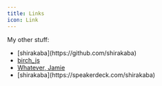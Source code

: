 ```yaml
---
title: Links
icon: Link
---
```


My other stuff:


- <SiGithub className="mr-1 inline" />
  [shirakaba](https://github.com/shirakaba)
- <SiX className="mr-1 inline" /> [birch_js](https://x.com/birch_js)
- <Rss title="Buttondown newsletter" className="mr-1 inline" /> [Whatever,
  Jamie](https://buttondown.com/whatever_jamie)
- <SiSpeakerdeck className="mr-1 inline" />
  [shirakaba](https://speakerdeck.com/shirakaba)
